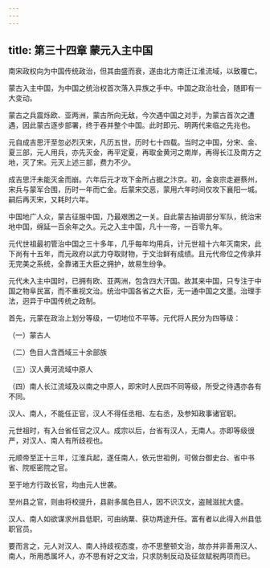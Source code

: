 ```yaml
---
---
---
```

title: 第三十四章 蒙元入主中国
---



南宋政权向为中国传统政治，但其由盛而衰，遂由北方南迁江淮流域，以致覆亡。

蒙古入主中国，为中国之统治权首次落入异族之手中。中国之政治社会，随即有一大变动。

蒙古之兵震烁欧、亚两洲，蒙古所向无敌，今次遇中国之对手，为蒙古首次之遭遇，因此蒙古逐步部署，终于吞并整个中国。此时即元、明两代来临之先兆也。

元自成吉思汗至忽必烈灭宋，凡历五世，历时七十四载。当时之中国，分宋、金、夏三部，元人用兵，亦先灭金，再平定夏，再取金黄河之南岸，再得长江及南方之地，灭了宋。元灭上述三部，费力不少。

成吉思汗未能灭金而崩。六年后元才攻下金所占据之汴京。初，金哀宗走避蔡州，宋兵与蒙军合围，历时一年而亡金。后蒙宋交恶，蒙用六年时间仅攻下襄阳一城。嗣后再灭宋，又耗时六年。

中国地广人众，蒙古征服中国，乃最艰困之一关。自此蒙古抽调部分军队，统治宋地中国，绵延一百余年之久。元之入主中国，凡十一帝，一百零九年。

元代世祖最初管治中国之三十多年，几乎每年均用兵，计元世祖十六年灭南宋，此下尚有十五年，而元政府以武力夺取财物，于文治鲜有成绩。且元代帝位之传承并无完美之系统，全靠诸王大臣之拥护，故易生纷争。

元代未入主中国时，已拥有欧、亚两洲，包含四大汗国。故其来中国，只专注于中国之物阜民富，而不重视文治。统治中国各省之大臣，无一通中国之文墨。治理手法，迥异于中国传统之政制。

首先，元蒙在政治上划分等级，一切地位不平等。元代将人民分为四等级：

（一）蒙古人

（二）色目人含西域三十余部族

（三）汉人黄河流域中原人

（四）南人长江流域及以南之中原人，即宋时人民四不同等级，所受之待遇亦各有不同。

汉人、南人，不能任正官，汉人不得任丞相、左右丞，及参知政事诸官职。

元世祖时，有入台省任官之汉人。成宗以后，台省有汉人，无南人。亦即等级很严，对汉人、南人有所歧视也。

元顺帝至正十三年，江淮兵起，遂任南人，依元世祖例，可做台御史台、省中书省、院枢密院之官。

至于地方行政长官，均由元人世袭。

至州县之官，则由将校提升，县尉多属色目人，因不识汉文，盗贼滋扰大盛。

汉人、南人如欲谋求州县低职，可由纳粟、获功两途升任。富有者以此得入州县低职官员。

要而言之，元人对汉人、南人持歧视态度，亦不思整顿文治，故亦并非善用汉人、南人，所用悉属坏人，亦不思有好之文治，只求防制反动及征敛赋税两项而已。